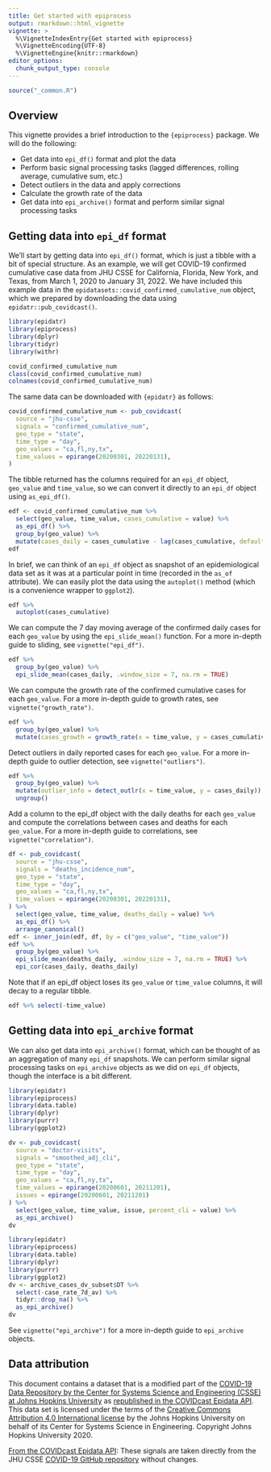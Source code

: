 ```yaml
---
title: Get started with epiprocess
output: rmarkdown::html_vignette
vignette: >
  %\VignetteIndexEntry{Get started with epiprocess}
  %\VignetteEncoding{UTF-8}
  %\VignetteEngine{knitr::rmarkdown}
editor_options:
  chunk_output_type: console
---
```


```r
source("_common.R")
```

## Overview

This vignette provides a brief introduction to the `{epiprocess}` package. We will
do the following:

- Get data into `epi_df()` format and plot the data
- Perform basic signal processing tasks (lagged differences, rolling average,
  cumulative sum, etc.)
- Detect outliers in the data and apply corrections
- Calculate the growth rate of the data
- Get data into `epi_archive()` format and perform similar signal processing
  tasks

## Getting data into `epi_df` format

We'll start by getting data into `epi_df()` format, which is just a tibble with
a bit of special structure. As an example, we will get COVID-19 confirmed
cumulative case data from JHU CSSE for California, Florida, New York, and Texas,
from March 1, 2020 to January 31, 2022. We have
included this example data in the `epidatasets::covid_confirmed_cumulative_num`
object, which we prepared by downloading the data using
`epidatr::pub_covidcast()`.

```r
library(epidatr)
library(epiprocess)
library(dplyr)
library(tidyr)
library(withr)

covid_confirmed_cumulative_num
class(covid_confirmed_cumulative_num)
colnames(covid_confirmed_cumulative_num)
```

The same data can be downloaded with `{epidatr}` as follows:

```r
covid_confirmed_cumulative_num <- pub_covidcast(
  source = "jhu-csse",
  signals = "confirmed_cumulative_num",
  geo_type = "state",
  time_type = "day",
  geo_values = "ca,fl,ny,tx",
  time_values = epirange(20200301, 20220131),
)
```

The tibble returned has the columns required for an `epi_df` object, `geo_value`
and `time_value`, so we can convert it directly to an `epi_df` object using
`as_epi_df()`.

```r
edf <- covid_confirmed_cumulative_num %>%
  select(geo_value, time_value, cases_cumulative = value) %>%
  as_epi_df() %>%
  group_by(geo_value) %>%
  mutate(cases_daily = cases_cumulative - lag(cases_cumulative, default = 0))
edf
```

In brief, we can think of an `epi_df` object as snapshot of an epidemiological
data set as it was at a particular point in time (recorded in the `as_of`
attribute). We can easily plot the data using the `autoplot()` method (which is
a convenience wrapper to `ggplot2`).

```r
edf %>%
  autoplot(cases_cumulative)
```

We can compute the 7 day moving average of the confirmed daily cases for each
`geo_value` by using the `epi_slide_mean()` function. For a more in-depth guide to
sliding, see `vignette("epi_df")`.

```r
edf %>%
  group_by(geo_value) %>%
  epi_slide_mean(cases_daily, .window_size = 7, na.rm = TRUE)
```

We can compute the growth rate of the confirmed cumulative cases for each
`geo_value`. For a more in-depth guide to growth rates, see `vignette("growth_rate")`.

```r
edf %>%
  group_by(geo_value) %>%
  mutate(cases_growth = growth_rate(x = time_value, y = cases_cumulative, method = "rel_change", h = 7))
```

Detect outliers in daily reported cases for each `geo_value`. For a more in-depth
guide to outlier detection, see `vignette("outliers")`.

```r
edf %>%
  group_by(geo_value) %>%
  mutate(outlier_info = detect_outlr(x = time_value, y = cases_daily)) %>%
  ungroup()
```

Add a column to the epi_df object with the daily deaths for each `geo_value` and
compute the correlations between cases and deaths for each `geo_value`. For a more
in-depth guide to correlations, see `vignette("correlation")`.

```r
df <- pub_covidcast(
  source = "jhu-csse",
  signals = "deaths_incidence_num",
  geo_type = "state",
  time_type = "day",
  geo_values = "ca,fl,ny,tx",
  time_values = epirange(20200301, 20220131),
) %>%
  select(geo_value, time_value, deaths_daily = value) %>%
  as_epi_df() %>%
  arrange_canonical()
edf <- inner_join(edf, df, by = c("geo_value", "time_value"))
edf %>%
  group_by(geo_value) %>%
  epi_slide_mean(deaths_daily, .window_size = 7, na.rm = TRUE) %>%
  epi_cor(cases_daily, deaths_daily)
```

Note that if an epi_df object loses its `geo_value` or `time_value` columns, it
will decay to a regular tibble.

```r
edf %>% select(-time_value)
```

## Getting data into `epi_archive` format

We can also get data into `epi_archive()` format, which can be thought of as an
aggregation of many `epi_df` snapshots. We can perform similar signal processing
tasks on `epi_archive` objects as we did on `epi_df` objects, though the
interface is a bit different.

```r
library(epidatr)
library(epiprocess)
library(data.table)
library(dplyr)
library(purrr)
library(ggplot2)

dv <- pub_covidcast(
  source = "doctor-visits",
  signals = "smoothed_adj_cli",
  geo_type = "state",
  time_type = "day",
  geo_values = "ca,fl,ny,tx",
  time_values = epirange(20200601, 20211201),
  issues = epirange(20200601, 20211201)
) %>%
  select(geo_value, time_value, issue, percent_cli = value) %>%
  as_epi_archive()
dv
```

```r
library(epidatr)
library(epiprocess)
library(data.table)
library(dplyr)
library(purrr)
library(ggplot2)
dv <- archive_cases_dv_subset$DT %>%
  select(-case_rate_7d_av) %>%
  tidyr::drop_na() %>%
  as_epi_archive()
dv
```

See `vignette("epi_archive")` for a more in-depth guide to `epi_archive` objects.

## Data attribution

This document contains a dataset that is a modified part of the [COVID-19 Data
Repository by the Center for Systems Science and Engineering (CSSE) at Johns
Hopkins University](https://github.com/CSSEGISandData/COVID-19) as [republished
in the COVIDcast Epidata
API](https://cmu-delphi.github.io/delphi-epidata/api/covidcast-signals/jhu-csse.html).
This data set is licensed under the terms of the [Creative Commons Attribution
4.0 International license](https://creativecommons.org/licenses/by/4.0/) by the
Johns Hopkins University on behalf of its Center for Systems Science in
Engineering. Copyright Johns Hopkins University 2020.

[From the COVIDcast Epidata
API](https://cmu-delphi.github.io/delphi-epidata/api/covidcast-signals/jhu-csse.html):
These signals are taken directly from the JHU CSSE [COVID-19 GitHub
repository](https://github.com/CSSEGISandData/COVID-19) without changes.
